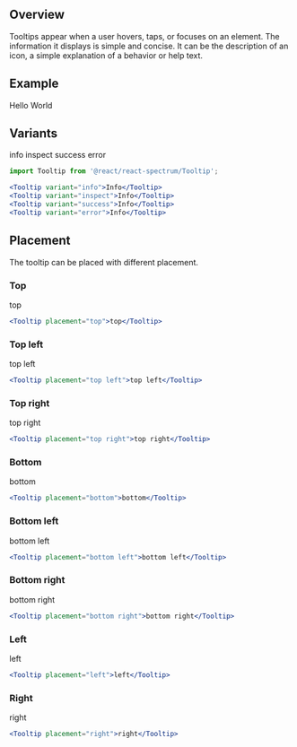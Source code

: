 
## Overview

Tooltips appear when a user hovers, taps, or focuses on an element.
The information it displays is simple and concise. It can be the description
of an icon, a simple explanation of a behavior or help text.

## Example

<Tooltip>Hello World</Tooltip>


## Variants

<Tooltip variant="info">info</Tooltip>
<Tooltip variant="inspect">inspect</Tooltip>
<Tooltip variant="success">success</Tooltip>
<Tooltip variant="error">error</Tooltip>

```jsx
import Tooltip from '@react/react-spectrum/Tooltip';

<Tooltip variant="info">Info</Tooltip>
<Tooltip variant="inspect">Info</Tooltip>
<Tooltip variant="success">Info</Tooltip>
<Tooltip variant="error">Info</Tooltip>
```

## Placement

The tooltip can be placed with different placement.

### Top
<Tooltip placement="top">top</Tooltip>

```jsx
<Tooltip placement="top">top</Tooltip>
```

### Top left
<Tooltip placement="top left">top left</Tooltip>

```jsx
<Tooltip placement="top left">top left</Tooltip>
```

### Top right
<Tooltip placement="top right">top right</Tooltip>

```jsx
<Tooltip placement="top right">top right</Tooltip>
```

### Bottom
<Tooltip placement="bottom">bottom</Tooltip>

```jsx
<Tooltip placement="bottom">bottom</Tooltip>
```

### Bottom left
<Tooltip placement="bottom left">bottom left</Tooltip>

```jsx
<Tooltip placement="bottom left">bottom left</Tooltip>
```

### Bottom right
<Tooltip placement="bottom right">bottom right</Tooltip>

```jsx
<Tooltip placement="bottom right">bottom right</Tooltip>
```

### Left
<Tooltip placement="left">left</Tooltip>

```jsx
<Tooltip placement="left">left</Tooltip>
```

### Right
<Tooltip placement="right">right</Tooltip>

```jsx
<Tooltip placement="right">right</Tooltip>
```
